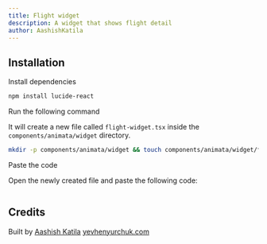 ```yaml
---
title: Flight widget
description: A widget that shows flight detail
author: AashishKatila
---
```


<ComponentPreview name="widget-flight-widget--docs" />

## Installation

<Steps>
<Step>Install dependencies</Step>

```bash
npm install lucide-react
```

<Step>Run the following command</Step>

It will create a new file called `flight-widget.tsx` inside the `components/animata/widget` directory.

```bash
mkdir -p components/animata/widget && touch components/animata/widget/flight-widget.tsx
```

<Step>Paste the code</Step>

Open the newly created file and paste the following code:

```jsx file=<rootDir>/animata/widget/flight-widget.tsx

```

</Steps>

## Credits

Built by [Aashish Katila](https://github.com/AashishKatila)
[yevhenyurchuk.com](https://yevhenyurchuk.com/)
